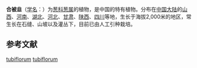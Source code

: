 {{Speciesbox
| status = 
| status_system = 
| image =
| genus =Allium subg. Caloscordum
| species =tubiflorum
| authority =[[Rendle|Rendle]], 1906
| synonyms_ref ={{r|theplantlist}}
| synonyms=
*''Caloscordum tubiforum<br>{{small|(Rendle) [[Traub|Traub]], 1972}}
*''Nothoscordum tubiflorum<br>{{small|(Rendle) [[Stearn|Stearn]], 1931}}
}}

'''合被韭'''（[[学名|学名]]：{{lang|la|''Allium tubiflorum''}}）为[[葱科|葱科]][[葱属|葱属]]的植物，是中国的特有植物。分布在[[中国大陆|中国大陆]]的[[山西|山西]]、[[河南|河南]]、[[湖北|湖北]]、[[河北|河北]]、[[甘肃|甘肃]]、[[陕西|陕西]]、[[四川|四川]]等地，生长于海拔2,000米的地区，常生长在石缝、山坡以及灌丛下，目前已由人工引种栽培{{r|bioinfo}}。

== 参考文献 ==
{{reflist|refs=
<ref name="bioinfo">{{cite web| url =http://www.bioinfo.cn/db05/KmzwSpecies.php?action=view&id=1216| title =合被韭| work =《中国高等植物数据库全库》| publisher =中国科学院微生物研究所| author =昆明植物研究所| accessdate =2009-02-22| deadurl =yes| archiveurl =https://web.archive.org/web/20160305014818/http://www.bioinfo.cn/db05/KmzwSpecies.php?action=view&id=1216| archivedate =2016-03-05}}</ref>
<ref name="theplantlist">[http://www.theplantlist.org/tpl1.1/record/kew-296864 ''Allium tubiflorum'' Rendle]. In: ''The Plant List'' (2013). Version 1.1. Published on the Internet; http://www.theplantlist.org/ {{Wayback|url=http://www.theplantlist.org/ |date=20190523171514 }} [2017-2-26].</ref>
}}
{{Taxonbar|from=Q10916975}}

[[Category:葱属|tubiflorum]]
[[Category:长梗韭亚属|tubiflorum]]


{{植物小作品}}